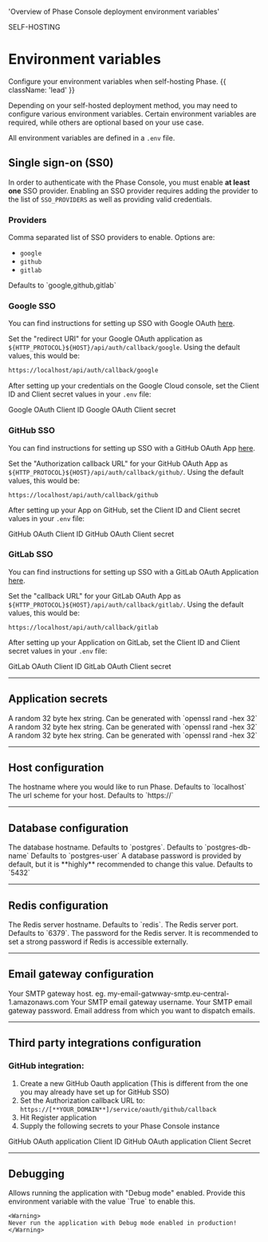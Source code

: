 
  'Overview of Phase Console deployment environment variables'

<HeroPattern />

<Tag variant="small">SELF-HOSTING</Tag>

# Environment variables

Configure your environment variables when self-hosting Phase. {{ className: 'lead' }}

Depending on your self-hosted deployment method, you may need to configure various environment variables.
Certain environment variables are required, while others are optional based on your use case.

All environment variables are defined in a `.env` file.

## Single sign-on (SS0)

In order to authenticate with the Phase Console, you must enable **at least one** SSO provider.
Enabling an SSO provider requires adding the provider to the list of `SSO_PROVIDERS` as well as providing valid credentials.

### Providers

<Properties>
  <Property name="SSO_PROVIDERS" type="string">
    Comma separated list of SSO providers to enable. Options are:
    <ul>
      <li>
        <code>google</code>
      </li>
      <li>
        <code>github</code>
      </li>
      <li>
        <code>gitlab</code>
      </li>
    </ul>
    Defaults to `google,github,gitlab`
  </Property>
</Properties>

### Google SSO

You can find instructions for setting up SSO with Google OAuth [here](https://support.google.com/cloud/answer/6158849?hl=en).

Set the "redirect URI" for your Google OAuth application as `${HTTP_PROTOCOL}${HOST}/api/auth/callback/google`.
Using the default values, this would be:

```bash
https://localhost/api/auth/callback/google
```

After setting up your credentials on the Google Cloud console, set the Client ID and Client secret values in your `.env` file:

<Properties>
  <Property name="GOOGLE_CLIENT_ID" type="string">
    Google OAuth Client ID
  </Property>
  <Property name="GOOGLE_CLIENT_SECRET" type="string">
    Google OAuth Client secret
  </Property>
</Properties>

### GitHub SSO

You can find instructions for setting up SSO with a GitHub OAuth App [here](https://docs.github.com/en/apps/oauth-apps/building-oauth-apps/creating-an-oauth-app).

Set the "Authorization callback URL" for your GitHub OAuth App as `${HTTP_PROTOCOL}${HOST}/api/auth/callback/github/`.
Using the default values, this would be:

```
https://localhost/api/auth/callback/github
```

After setting up your App on GitHub, set the Client ID and Client secret values in your `.env` file:

<Properties>
  <Property name="GITHUB_CLIENT_ID" type="string">
    GitHub OAuth Client ID
  </Property>
  <Property name="GITHUB_CLIENT_SECRET" type="string">
    GitHub OAuth Client secret
  </Property>
</Properties>

### GitLab SSO

You can find instructions for setting up SSO with a GitLab OAuth Application [here](https://docs.gitlab.com/ee/integration/oauth_provider.html).

Set the "callback URL" for your GitLab OAuth App as `${HTTP_PROTOCOL}${HOST}/api/auth/callback/gitlab/`.
Using the default values, this would be:

```
https://localhost/api/auth/callback/gitlab
```

After setting up your Application on GitLab, set the Client ID and Client secret values in your `.env` file:

<Properties>
  <Property name="GITLAB_CLIENT_ID" type="string">
    GitLab OAuth Client ID
  </Property>
  <Property name="GITLAB_CLIENT_SECRET" type="string">
    GitLab OAuth Client secret
  </Property>
</Properties>

---

## Application secrets

<Properties>
  <Property name="NEXTAUTH_SECRET" type="string">
    A random 32 byte hex string. Can be generated with `openssl rand -hex 32`
  </Property>
  <Property name="SECRET_KEY" type="string">
    A random 32 byte hex string. Can be generated with `openssl rand -hex 32`
  </Property>
  <Property name="SERVER_SECRET" type="string">
    A random 32 byte hex string. Can be generated with `openssl rand -hex 32`
  </Property>
</Properties>

---

## Host configuration

<Properties>
  <Property name="HOST" type="string">
    The hostname where you would like to run Phase. Defaults to `localhost`
  </Property>
  <Property name="HTTP_PROTOTOCL" type="string">
    The url scheme for your host. Defaults to `https://`
  </Property>
</Properties>

---

## Database configuration

<Properties>
  <Property name="DATABASE_HOST" type="string">
    The database hostname. Defaults to `postgres`.
  </Property>
  <Property name="DATABASE_NAME" type="string">
    Defaults to `postgres-db-name`
  </Property>
  <Property name="DATABASE_USER" type="string">
    Defaults to `postgres-user`
  </Property>
  <Property name="DATABASE_PASSWORD" type="string">
    A database password is provided by default, but it is **highly** recommended
    to change this value.
  </Property>
  <Property name="DATABASE_PORT" type="number">
    Defaults to `5432`
  </Property>
</Properties>

---

## Redis configuration

<Properties>
  <Property name="REDIS_HOST" type="string">
    The Redis server hostname. Defaults to `redis`.
  </Property>
  <Property name="REDIS_PORT" type="number">
    The Redis server port. Defaults to `6379`.
  </Property>
  <Property name="REDIS_PASSWORD" type="string">
    The password for the Redis server. It is recommended to set a strong
    password if Redis is accessible externally.
  </Property>
</Properties>

---

## Email gateway configuration

<Properties>
  <Property name="SMTP_SERVER" type="string">
    Your SMTP gateway host. eg. my-email-gatwway-smtp.eu-central-1.amazonaws.com
  </Property>
  <Property name="SMTP_USERNAME" type="string">
    Your SMTP email gateway username.
  </Property>
  <Property name="SMTP_PASSWORD" type="string">
    Your SMTP email gateway password.
  </Property>
  <Property name="DEFAULT_FROM_EMAIL" type="number">
    Email address from which you want to dispatch emails.
  </Property>
</Properties>

---

## Third party integrations configuration

### GitHub integration:

1. Create a new GitHub Oauth application (This is different from the one you may already have set up for GitHub SSO)
2. Set the Authorization callback URL to: `https://[**YOUR_DOMAIN**]/service/oauth/github/callback`
3. Hit Register application
4. Supply the following secrets to your Phase Console instance

<Properties>
  <Property name="GITHUB_INTEGRATION_CLIENT_ID" type="string">
    GitHub OAuth application Client ID
  </Property>
  <Property name="GITHUB_INTEGRATION_CLIENT_SECRET" type="string">
    GitHub OAuth application Client Secret
  </Property>
</Properties>

---

## Debugging

<Properties>
  <Property name="DEBUG" type="string (optional)">
    Allows running the application with "Debug mode" enabled. Provide this
    environment variable with the value `True` to enable this.

    <Warning>
    Never run the application with Debug mode enabled in production!
    </Warning>

  </Property>
</Properties>
